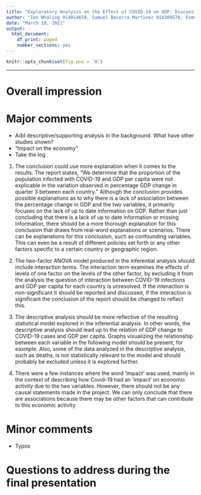 ```yaml
---
title: "Exploratory Analysis on the Effect of COVID-19 on GDP: Discussion"
author: "Ian Whaling 914014658, Samuel Becerra Martinez 914309570, Esmeralda Buenrostro 915430778, Ryan Truong 916857334, Team ID: 9"
date: "March 10, 2021"
output:
  html_document:
    df_print: paged
    number_sections: yes
---
```

```r
knitr::opts_chunk$set(fig.pos = 'H')
```



***


# Overall impression



# Major comments 

* Add descriptive/supporting analysis in the background. What have other studies shown? 
* “Impact on the economy”
* Take the log

1. The conclusion could use more explanation when it comes to the results. The report states, “We determine that the proportion of the population infected with COVID-19 and GDP per capita were not explicable in the variation observed in percentage GDP change in quarter 3 between each country.” Although the conclusion provides possible explanations as to why there is a lack of association between the percentage change in GDP and the two variables, it primarily focuses on the lack of up to date information on GDP. Rather than just concluding that there is a lack of up to date information or missing information, there should be a more thorough explanation for this conclusion that draws from real-word explanations or scenarios. There can be explanations for this conclusion, such as confounding variables. This can even be a result of different policies set forth or any other factors specific to a certain country or geographic region. 

2. The two-factor ANOVA model produced in the inferential analysis should include interaction terms. The interaction term examines the effects of levels of one factor on the levels of the other factor, by excluding it from the analysis the question of interaction between COVID-19 infections and GDP per capita for each country is unresolved. If the interaction is non-significant it should be reported and discussed, if the interaction is significant the conclusion of the report should be changed to reflect this.

3. The descriptive analysis should be more reflective of the resulting statistical model explored in the inferential analysis. In other words, the descriptive analysis should lead up to the relation of GDP change to COVID-19 cases and GDP per capita. Graphs visualizing the relationship between each variable in the following model should be present, for eaxmple. Also, some of the data analyzed in the descriptive analysis, such as deaths, is not statistically relevant to the model and should probably be excluded unless it is explored further. 

4. There were a few instances where the word ‘impact’ was used, mainly in the context of describing how Covid-19 had an ‘impact’ on economic activity due to the two variables. However, there should not be any causal statements made in the project. We can only conclude that there are associations because there may be other factors that can contribute to this economic activity.


# Minor comments 

* Typos 


# Questions to address during the final presentation


